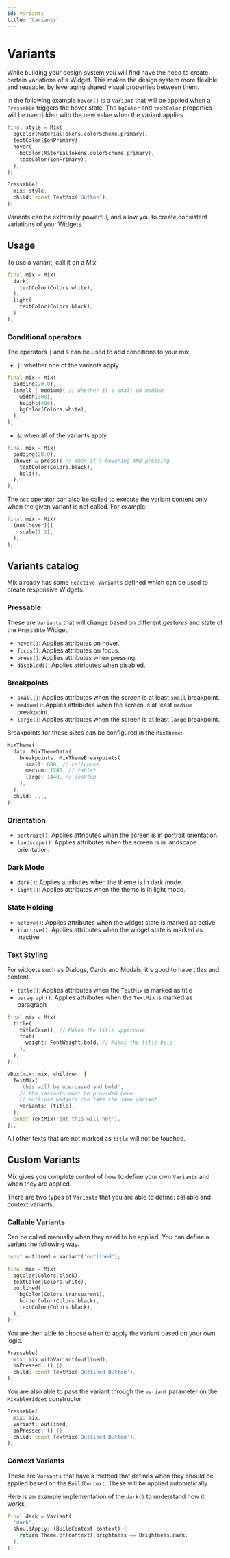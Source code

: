 ```yaml
---
id: variants
title: 'Variants'
---
```



# Variants

While building your design system you will find have the need to create certain variations 
of a Widget. This makes the design system more flexible and reusable, by leveraging shared 
visual properties between them.

In the following example `hover()` is a `Variant` that will be applied when a `Pressable` 
triggers the hover state. The `bgColor` and `textColor` properties will be overridden with the new value when the variant applies

```dart highlight="8-13"
final style = Mix(
  bgColor(MaterialTokens.colorScheme.primary),
  textColor($onPrimary),
  hover(
    bgColor(MaterialTokens.colorScheme.primary), 
    textColor($onPrimary),
  ),
);

Pressable(
  mix: style,
  child: const TextMix('Button'),
);
```

Variants can be extremely powerful, and allow you to create consistent variations of your 
Widgets.

## Usage

To use a variant, call it on a _Mix_

```dart
final mix = Mix(
  dark(
    textColor(Colors.white),
  ),
  light(
    textColor(Colors.black),
  )
);
```

### Conditional operators

The operators `|` and `&` can be used to add conditions to your mix:

- `|`: whether one of the variants apply

```dart highlight="3-7"
final mix = Mix(
  padding(20.0),
  (small | medium)( // Whether it's small OR medium
    width(300),
    height(400),
    bgColor(Colors.white),
  ),
);
```

- `&`: when all of the variants apply

```dart highlight="3-6"
final mix = Mix(
  padding(20.0),
  (hover & press)( // When it's hovering AND pressing
    textColor(Colors.black),
    bold(),
  ),
);
```

The `not` operator can also be called to execute the variant content only when the given
variant is not called. For example:

```dart highlight="2-4"
final mix = Mix(
  (not(hover))(
    scale(1.2),
  ),
);
```

## Variants catalog

Mix already has some `Reactive Variants` defined which can be used to create responsive 
Widgets.

### Pressable

These are `Variants` that will change based on different _gestures_ and state of the 
`Pressable` Widget.

- `hover()`: Applies attributes on hover.
- `focus()`: Applies attributes on focus.
- `press()`: Applies attributes when pressing.
- `disabled()`: Applies attributes when disabled.

### Breakpoints

- `small()`: Applies attributes when the screen is at least `small` breakpoint.
- `medium()`: Applies attributes when the screen is at least `medium` breakpoint.
- `large()`: Applies attributes when the screen is at least `large` breakpoint.

Breakpoints for these sizes can be configured in the `MixTheme`:

```dart
MixTheme(
  data: MixThemeData(
    breakpoints: MixThemeBreakpoints(
      small: 600, // cellphone
      medium: 1240, // tablet
      large: 1440, // desktop
    ),
  ),
  child: ...,
),
```

### Orientation

- `portrait()`: Applies attributes when the screen is in portrait orientation.
- `landscape()`: Applies attributes when the screen is in landscape orientation.

### Dark Mode

- `dark()`: Applies attributes when the theme is in dark mode.
- `light()`: Applies attributes when the theme is in light mode.

### State Holding

- `active()`: Applies attributes when the widget state is marked as active
- `inactive()`: Applies attributes when the widget state is marked as inactive

### Text Styling

For widgets such as Dialogs, Cards and Modals, it's good to have titles and content.

- `title()`: Applies attributes when the `TextMix` is marked as title
- `paragraph()`: Applies attributes when the `TextMix` is marked as paragraph

```dart highlight="2-7"
final mix = Mix(
  title(
    titleCase(), // Makes the title uppercase
    font(
      weight: FontWeight.bold, // Makes the title bold
    ),
  ),
);

VBox(mix: mix, children: [
  TextMix(
    'this will be upercased and bold',
    // the variants must be provided here.
    // multiple widgets can take the same variant
    variants: [title],
  ),
  const TextMix('but this will not'),
]),
```

All other texts that are not marked as `title` will not be touched.

## Custom Variants

Mix gives you complete control of how to define your own `Variants` and when they are 
applied.

There are two types of `Variants` that you are able to define: callable and context 
variants.

### Callable Variants

Can be called manually when they need to be applied. You can define a variant the following 
way.

```dart highlight="6-10"
const outlined = Variant('outlined');

final mix = Mix(
  bgColor(Colors.black),
  textColor(Colors.white),
  outlined(
    bgColor(Colors.transparent),
    borderColor(Colors.black),
    textColor(Colors.black),
  ),
);
```

You are then able to choose when to apply the variant based on your own logic.

```dart highlight="2"
Pressable(
  mix: mix.withVariant(outlined),
  onPressed: () {},
  child: const TextMix('Outlined Button'),
);
```

You are also able to pass the variant through the `variant` parameter on the 
`MixableWidget` constructor

```dart highlight="3"
Pressable(
  mix: mix,
  variant: outlined,
  onPressed: () {},
  child: const TextMix('Outlined Button'),
);

```

### Context Variants

These are `Variants` that have a method that defines when they should be applied based on 
the `BuildContext`. These will be applied automatically.

Here is an example implementation of the `dark()` to understand how it works.

```dart highlight="3-5"
final dark = Variant(
  'dark',
  shouldApply: (BuildContext context) {
    return Theme.of(context).brightness == Brightness.dark;
  },
);
```
